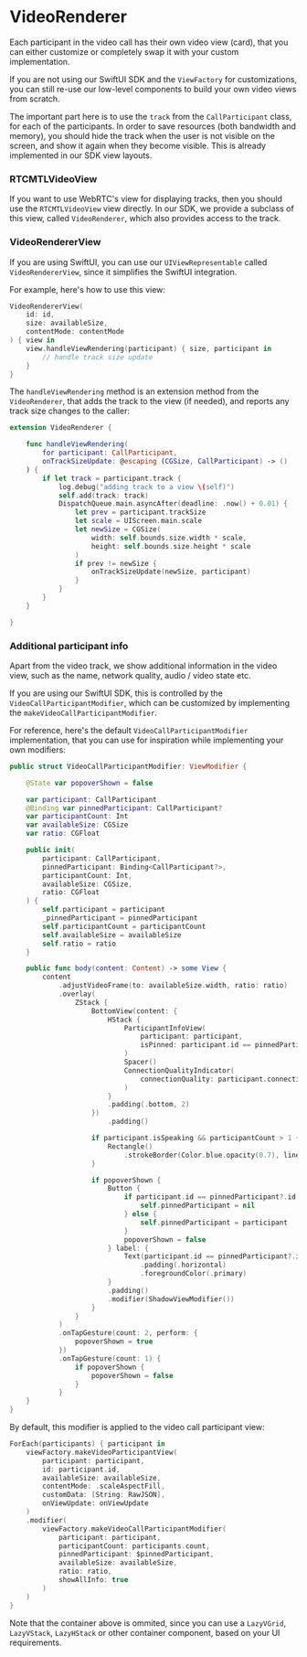 # VideoRenderer

Each participant in the video call has their own video view (card), that you can either customize or completely swap it with your custom implementation.

If you are not using our SwiftUI SDK and the `ViewFactory` for customizations, you can still re-use our low-level components to build your own video views from scratch.

The important part here is to use the `track` from the `CallParticipant` class, for each of the participants. In order to save resources (both bandwidth and memory), you should hide the track when the user is not visible on the screen, and show it again when they become visible. This is already implemented in our SDK view layouts.

### RTCMTLVideoView

If you want to use WebRTC's view for displaying tracks, then you should use the `RTCMTLVideoView` view directly. In our SDK, we provide a subclass of this view, called `VideoRenderer`, which also provides access to the track.

### VideoRendererView

If you are using SwiftUI, you can use our `UIViewRepresentable` called `VideoRendererView`, since it simplifies the SwiftUI integration.

For example, here's how to use this view:

```swift
VideoRendererView(
    id: id,
    size: availableSize,
    contentMode: contentMode
) { view in
	view.handleViewRendering(participant) { size, participant in
		// handle track size update
	}
}
```

The `handleViewRendering` method is an extension method from the `VideoRenderer`, that adds the track to the view (if needed), and reports any track size changes to the caller:

```swift
extension VideoRenderer {

    func handleViewRendering(
        for participant: CallParticipant,
        onTrackSizeUpdate: @escaping (CGSize, CallParticipant) -> ()
    ) {
        if let track = participant.track {
            log.debug("adding track to a view \(self)")
            self.add(track: track)
            DispatchQueue.main.asyncAfter(deadline: .now() + 0.01) {
                let prev = participant.trackSize
                let scale = UIScreen.main.scale
                let newSize = CGSize(
                    width: self.bounds.size.width * scale,
                    height: self.bounds.size.height * scale
                )
                if prev != newSize {
                    onTrackSizeUpdate(newSize, participant)
                }
            }
        }
    }

}
```

### Additional participant info

Apart from the video track, we show additional information in the video view, such as the name, network quality, audio / video state etc.

If you are using our SwiftUI SDK, this is controlled by the `VideoCallParticipantModifier`, which can be customized by implementing the `makeVideoCallParticipantModifier`.

For reference, here's the default `VideoCallParticipantModifier` implementation, that you can use for inspiration while implementing your own modifiers:

```swift
public struct VideoCallParticipantModifier: ViewModifier {

    @State var popoverShown = false

    var participant: CallParticipant
    @Binding var pinnedParticipant: CallParticipant?
    var participantCount: Int
    var availableSize: CGSize
    var ratio: CGFloat

    public init(
        participant: CallParticipant,
        pinnedParticipant: Binding<CallParticipant?>,
        participantCount: Int,
        availableSize: CGSize,
        ratio: CGFloat
    ) {
        self.participant = participant
        _pinnedParticipant = pinnedParticipant
        self.participantCount = participantCount
        self.availableSize = availableSize
        self.ratio = ratio
    }

    public func body(content: Content) -> some View {
        content
            .adjustVideoFrame(to: availableSize.width, ratio: ratio)
            .overlay(
                ZStack {
                    BottomView(content: {
                        HStack {
                            ParticipantInfoView(
                                participant: participant,
                                isPinned: participant.id == pinnedParticipant?.id
                            )
                            Spacer()
                            ConnectionQualityIndicator(
                                connectionQuality: participant.connectionQuality
                            )
                        }
                        .padding(.bottom, 2)
                    })
                        .padding()

                    if participant.isSpeaking && participantCount > 1 {
                        Rectangle()
                            .strokeBorder(Color.blue.opacity(0.7), lineWidth: 2)
                    }

                    if popoverShown {
                        Button {
                            if participant.id == pinnedParticipant?.id {
                                self.pinnedParticipant = nil
                            } else {
                                self.pinnedParticipant = participant
                            }
                            popoverShown = false
                        } label: {
                            Text(participant.id == pinnedParticipant?.id ? L10n.Call.Current.unpinUser : L10n.Call.Current.pinUser)
                                .padding(.horizontal)
                                .foregroundColor(.primary)
                        }
                        .padding()
                        .modifier(ShadowViewModifier())
                    }
                }
            )
            .onTapGesture(count: 2, perform: {
                popoverShown = true
            })
            .onTapGesture(count: 1) {
                if popoverShown {
                    popoverShown = false
                }
            }
    }
}
```

By default, this modifier is applied to the video call participant view:

```swift
ForEach(participants) { participant in
    viewFactory.makeVideoParticipantView(
        participant: participant,
        id: participant.id,
        availableSize: availableSize,
        contentMode: .scaleAspectFill,
        customData: [String: RawJSON],
        onViewUpdate: onViewUpdate
    )
    .modifier(
    	viewFactory.makeVideoCallParticipantModifier(
            participant: participant,
            participantCount: participants.count,
            pinnedParticipant: $pinnedParticipant,
            availableSize: availableSize,
            ratio: ratio,
            showAllInfo: true
        )
    )
}
```

Note that the container above is ommited, since you can use a `LazyVGrid`, `LazyVStack`, `LazyHStack` or other container component, based on your UI requirements.
